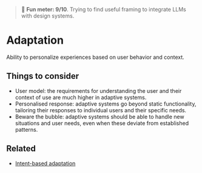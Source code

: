 
<Meta title="Foundations/Adaptation*" />

> 🤯 **Fun meter: 9/10**. Trying to find useful framing to integrate LLMs with design systems.

# Adaptation

Ability to personalize experiences based on user behavior and context.

## Things to consider

- User model: the requirements for understanding the user and their context of use are much higher in adaptive systems.
- Personalised response: adaptive systems go beyond static functionality, tailoring their responses to individual users and their specific needs.
- Beware the bubble: adaptive systems should be able to handle new situations and user needs, even when these deviate from established patterns.

## Related

- [Intent-based adaptation](../?path=/docs/patterns-intent-based-adaptation--docs)